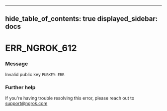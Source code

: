 

---
hide_table_of_contents: true
displayed_sidebar: docs
---


# ERR_NGROK_612

### Message
Invalid public key `PUBKEY`: `ERR`

<ErrorDetails error="err_ngrok_612" />



### Further help
If you're having trouble resolving this error, please reach out to [support@ngrok.com](mailto:support@ngrok.com?subject=Help%20with%20ERR_NGROK_612)

